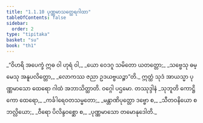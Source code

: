 ```yaml
---
title: "1.1.10 ပုဏ္ဏမာသတ္ထေရဂါထာ"
tableOfContents: false
sidebar:
  order: 2
type: "tipitaka"
basket: "su"
book: "th1"
---
```



<DynamicBreadcrumb />

<Division number="10" book="th1">

<Paragraph number="23" type="verses" book="th1">
_“ဝိဟရိ အပေက္ခံ ဣဓ ဝါ ဟုရံ ဝါ,_  
_ယော ဝေဒဂူ သမိတော ယတတ္တော;_  
_သဗ္ဗေသု ဓမ္မေသု အနူပလိတ္တော,_  
_လောကဿ ဇညာ ဥဒယဗ္ဗယဉ္စာ”တိ._  

</Paragraph>

<Paragraph number="24" book="th1">
ဣတ္ထံ သုဒံ အာယသ္မာ ပုဏ္ဏမာသော ထေရော ဂါထံ အဘာသိတ္ထာတိ.

</Paragraph>
</Division>

<Paragraph number="25" type="center" book="th1">
ဝဂ္ဂေါ ပဌမော.



</Paragraph>

<Paragraph number="26" type="center" book="th1">
တဿုဒ္ဒါနံ


</Paragraph>

<Paragraph number="27" type="verses" book="th1">
_သုဘူတိ ကောဋ္ဌိကော ထေရော,_  
_ကင်္ခါရေဝတသမ္မတော;_  
_မန္တာဏိပုတ္တော ဒဗ္ဗော စ,_  
_သီတဝနိယော စ ဘလ္လိယော;_  
_ဝီရော ပိလိန္ဒဝစ္ဆော စ,_  
_ပုဏ္ဏမာသော တမောနုဒေါတိ._
</Paragraph>